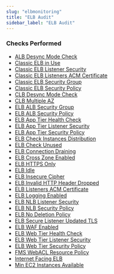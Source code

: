 ```yaml
---
slug: "elbmonitoring"
title: "ELB Audit"
sidebar_label: "ELB Audit"
---
```


### Checks Performed

- [ALB Desync Mode Check](elbmonitoring/rules/alb_desync_mode_check)
- [Classic ELB in Use](elbmonitoring/rules/classic_elb_in_use)
- [Classic ELB Listener Security](elbmonitoring/rules/classic_elb_listener_security)
- [Classic ELB Listeners ACM Certificate](elbmonitoring/rules/classic_elb_listeners_acm_certificate)
- [Classic ELB Security Group](elbmonitoring/rules/classic_elb_security_group)
- [Classic ELB Security Policy](elbmonitoring/rules/classic_elb_security_policy)
- [CLB Desync Mode Check](elbmonitoring/rules/clb_desync_mode_check)
- [CLB Multiple AZ](elbmonitoring/rules/clb_multiple_az)
- [ELB ALB Security Group](elbmonitoring/rules/elb_alb_security_group)
- [ELB ALB Security Policy](elbmonitoring/rules/elb_alb_security_policy)
- [ELB App Tier Health Check](elbmonitoring/rules/elb_app_tier_health_check)
- [ELB App Tier Listener Security](elbmonitoring/rules/elb_app_tier_listener_security)
- [ELB App Tier Security Policy](elbmonitoring/rules/elb_app_tier_security_policy)
- [ELB Check Instances Distribution](elbmonitoring/rules/elb_check_instances_distribution)
- [ELB Check Unused](elbmonitoring/rules/elb_check_unused)
- [ELB Connection Draining](elbmonitoring/rules/elb_connection_draining)
- [ELB Cross Zone Enabled](elbmonitoring/rules/elb_cross_zone_enabled)
- [ELB HTTPS Only](elbmonitoring/rules/elb_https_only)
- [ELB Idle](elbmonitoring/rules/elb_idle)
- [ELB Insecure Cipher](elbmonitoring/rules/elb_insecure_cipher)
- [ELB Invalid HTTP Header Dropped](elbmonitoring/rules/elb_invalid_http_header_dropped)
- [ELB Listeners ACM Certificate](elbmonitoring/rules/elb_listeners_acm_certificate)
- [ELB Logging Enabled](elbmonitoring/rules/elb_logging_enabled)
- [ELB NLB Listener Security](elbmonitoring/rules/elb_nlb_listener_security)
- [ELB NLB Security Policy](elbmonitoring/rules/elb_nlb_security_policy)
- [ELB No Deletion Policy](elbmonitoring/rules/elb_no_deletion_policy)
- [ELB Secure Listener Updated TLS](elbmonitoring/rules/elb_secure_listener_updated_tls)
- [ELB WAF Enabled](elbmonitoring/rules/elb_waf_enabled)
- [ELB Web Tier Health Check](elbmonitoring/rules/elb_web_tier_health_check)
- [ELB Web Tier Listener Security](elbmonitoring/rules/elb_web_tier_listener_security)
- [ELB Web Tier Security Policy](elbmonitoring/rules/elb_web_tier_security_policy)
- [FMS WebACL Resource Policy](elbmonitoring/rules/fms_webacl_resource_policy)
- [Internet Facing ELB](elbmonitoring/rules/internet_facing_elb)
- [Min EC2 Instances Available](elbmonitoring/rules/min_ec2_instances_available)
